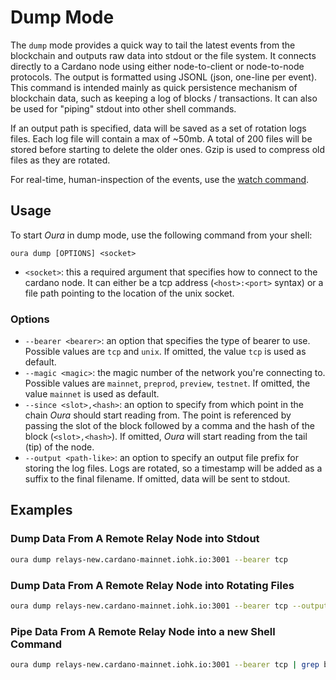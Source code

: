 # Dump Mode

The `dump` mode provides a quick way to tail the latest events from the blockchain and outputs raw data into stdout or the file system. It connects directly to a Cardano node using either node-to-client or node-to-node protocols. The output is formatted using JSONL (json, one-line per event). This command is intended mainly as quick persistence mechanism of blockchain data, such as keeping a log of blocks / transactions. It can also be used for "piping" stdout into other shell commands.

If an output path is specified, data will be saved as a set of rotation logs files. Each log file will contain a max of ~50mb. A total of 200 files will be stored before starting to delete the older ones. Gzip is used to compress old files as they are rotated.

For real-time, human-inspection of the events, use the [watch command](watch.md).

## Usage

To start _Oura_ in dump mode, use the following command from your shell:

```
oura dump [OPTIONS] <socket>
```

- `<socket>`: this a required argument that specifies how to connect to the cardano node. It can either be a tcp address (`<host>:<port>` syntax) or a file path pointing to the location of the unix socket.

### Options

- `--bearer <bearer>`: an option that specifies the type of bearer to use. Possible values are `tcp` and `unix`. If omitted, the value `tcp` is used as default.
- `--magic <magic>`: the magic number of the network you're connecting to. Possible values are `mainnet`, `preprod`, `preview`, `testnet`. If omitted, the value `mainnet` is used as default.
- `--since <slot>,<hash>`: an option to specify from which point in the chain _Oura_ should start reading from. The point is referenced by passing the slot of the block followed by a comma and the hash of the block (`<slot>,<hash>`). If omitted, _Oura_ will start reading from the tail (tip) of the node.
- `--output <path-like>`: an option to specify an output file prefix for storing the log files. Logs are rotated, so a timestamp will be added as a suffix to the final filename. If omitted, data will be sent to stdout.

## Examples

### Dump Data From A Remote Relay Node into Stdout

```sh
oura dump relays-new.cardano-mainnet.iohk.io:3001 --bearer tcp
```

### Dump Data From A Remote Relay Node into Rotating Files

```sh
oura dump relays-new.cardano-mainnet.iohk.io:3001 --bearer tcp --output ./mainnet-logs
```

### Pipe Data From A Remote Relay Node into a new Shell Command

```sh
oura dump relays-new.cardano-mainnet.iohk.io:3001 --bearer tcp | grep block
```
